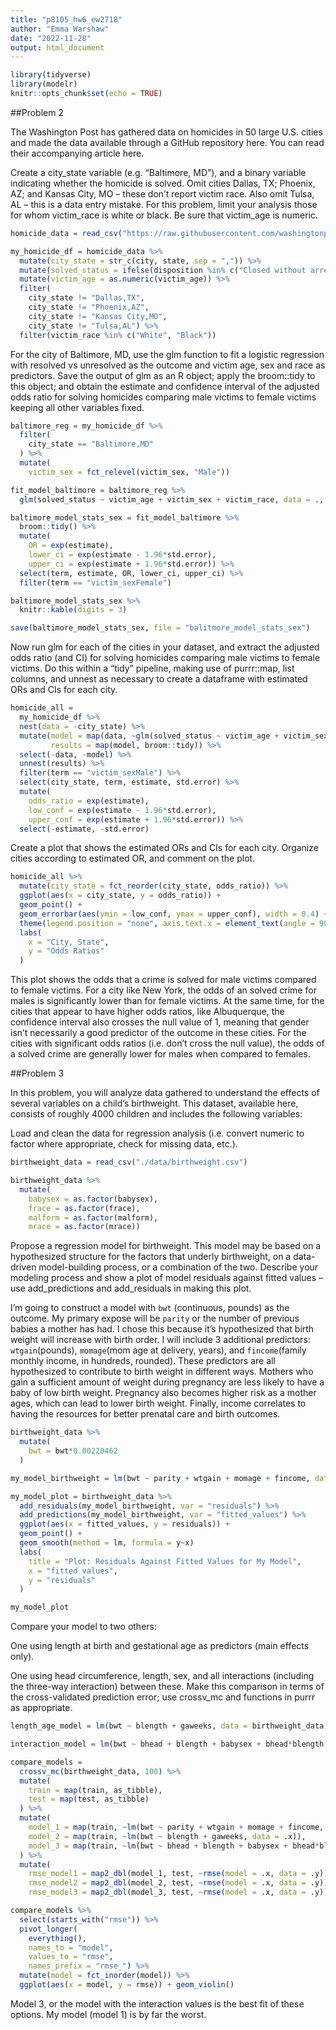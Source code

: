 ```yaml
---
title: "p8105_hw6_ew2718"
author: "Emma Warshaw"
date: "2022-11-28"
output: html_document
---
```


```r
library(tidyverse)
library(modelr)
knitr::opts_chunk$set(echo = TRUE)
```

##Problem 2

The Washington Post has gathered data on homicides in 50 large U.S. cities and made the data available through a GitHub repository here. You can read their accompanying article here.

Create a city_state variable (e.g. “Baltimore, MD”), and a binary variable indicating whether the homicide is solved. Omit cities Dallas, TX; Phoenix, AZ; and Kansas City, MO – these don’t report victim race. Also omit Tulsa, AL – this is a data entry mistake. For this problem, limit your analysis those for whom victim_race is white or black. Be sure that victim_age is numeric.

```r
homicide_data = read_csv("https://raw.githubusercontent.com/washingtonpost/data-homicides/master/homicide-data.csv")

my_homicide_df = homicide_data %>%
  mutate(city_state = str_c(city, state, sep = ",")) %>% 
  mutate(solved_status = ifelse(disposition %in% c("Closed without arrest", "Open/No arrest"), 0 , 1)) %>%
  mutate(victim_age = as.numeric(victim_age)) %>%
  filter(
    city_state != "Dallas,TX",
    city_state != "Phoenix,AZ",
    city_state != "Kansas City,MO",
    city_state != "Tulsa,AL") %>% 
  filter(victim_race %in% c("White", "Black"))
```

For the city of Baltimore, MD, use the glm function to fit a logistic regression with resolved vs unresolved as the outcome and victim age, sex and race as predictors. Save the output of glm as an R object; apply the broom::tidy to this object; and obtain the estimate and confidence interval of the adjusted odds ratio for solving homicides comparing male victims to female victims keeping all other variables fixed.

```r
baltimore_reg = my_homicide_df %>%
  filter(
    city_state == "Baltimore,MD"
  ) %>% 
  mutate(
    victim_sex = fct_relevel(victim_sex, "Male"))

fit_model_baltimore = baltimore_reg %>%
  glm(solved_status ~ victim_age + victim_sex + victim_race, data = ., family = binomial())

baltimore_model_stats_sex = fit_model_baltimore %>% 
  broom::tidy() %>%
  mutate(
    OR = exp(estimate),
    lower_ci = exp(estimate - 1.96*std.error), 
    upper_ci = exp(estimate + 1.96*std.error)) %>%
  select(term, estimate, OR, lower_ci, upper_ci) %>% 
  filter(term == "victim_sexFemale")

baltimore_model_stats_sex %>% 
  knitr::kable(digits = 3)

save(baltimore_model_stats_sex, file = "balitmore_model_stats_sex")
```

Now run glm for each of the cities in your dataset, and extract the adjusted odds ratio (and CI) for solving homicides comparing male victims to female victims. Do this within a “tidy” pipeline, making use of purrr::map, list columns, and unnest as necessary to create a dataframe with estimated ORs and CIs for each city.

```r
homicide_all = 
  my_homicide_df %>%
  nest(data = -city_state) %>% 
  mutate(model = map(data, ~glm(solved_status ~ victim_age + victim_sex + victim_race, data = .x, family = binomial())),
         results = map(model, broom::tidy)) %>% 
  select(-data, -model) %>% 
  unnest(results) %>% 
  filter(term == "victim_sexMale") %>% 
  select(city_state, term, estimate, std.error) %>% 
  mutate(
    odds_ratio = exp(estimate),
    low_conf = exp(estimate - 1.96*std.error),
    upper_conf = exp(estimate + 1.96*std.error)) %>% 
  select(-estimate, -std.error)
```

Create a plot that shows the estimated ORs and CIs for each city. Organize cities according to estimated OR, and comment on the plot.

```r
homicide_all %>% 
  mutate(city_state = fct_reorder(city_state, odds_ratio)) %>% 
  ggplot(aes(x = city_state, y = odds_ratio)) +
  geom_point() +
  geom_errorbar(aes(ymin = low_conf, ymax = upper_conf), width = 0.4) +
  theme(legend.position = "none", axis.text.x = element_text(angle = 90)) +
  labs(
    x = "City, State",
    y = "Odds Ratios"
  )
```

This plot shows the odds that a crime is solved for male victims compared to female victims.  For a city like New York, the odds of an solved crime for males is significantly lower than for female victims.  At the same time, for the cities that appear to have higher odds ratios, like Albuquerque, the confidence interval also crosses the null value of 1, meaning that gender isn't necessarily a good predictor of the outcome in these cities.  For the cities with significant odds ratios (i.e. don't cross the null value), the odds of a solved crime are generally lower for males when compared to females.      

##Problem 3

In this problem, you will analyze data gathered to understand the effects of several variables on a child’s birthweight. This dataset, available here, consists of roughly 4000 children and includes the following variables:

Load and clean the data for regression analysis (i.e. convert numeric to factor where appropriate, check for missing data, etc.).

```r
birthweight_data = read_csv("./data/birthweight.csv")

birthweight_data %>% 
  mutate(
    babysex = as.factor(babysex),
    frace = as.factor(frace),
    malform = as.factor(malform),
    mrace = as.factor(mrace))
```

Propose a regression model for birthweight. This model may be based on a hypothesized structure for the factors that underly birthweight, on a data-driven model-building process, or a combination of the two. Describe your modeling process and show a plot of model residuals against fitted values – use add_predictions and add_residuals in making this plot.

I'm going to construct a model with `bwt` (continuous, pounds) as the outcome.  My primary expose will be `parity` or the number of previous babies a mother has had.  I chose this because it's hypothesized that birth weight will increase with birth order.  I will include 3 additional predictors: `wtgain`(pounds), `momage`(mom age at delivery, years), and `fincome`(family monthly income, in hundreds, rounded).  These predictors are all hypothesized to contribute to birth weight in different ways.  Mothers who gain a sufficient amount of weight during pregnancy are less likely to have a baby of low birth weight.  Pregnancy also becomes higher risk as a mother ages, which can lead to lower birth weight.  Finally, income correlates to having the resources for better prenatal care and birth outcomes.          

```r
birthweight_data %>% 
  mutate(
    bwt = bwt*0.00220462
  )

my_model_birthweight = lm(bwt ~ parity + wtgain + momage + fincome, data = birthweight_data)

my_model_plot = birthweight_data %>% 
  add_residuals(my_model_birthweight, var = "residuals") %>% 
  add_predictions(my_model_birthweight, var = "fitted_values") %>% 
  ggplot(aes(x = fitted_values, y = residuals)) + 
  geom_point() + 
  geom_smooth(method = lm, formula = y~x)
  labs(
    title = "Plot: Residuals Against Fitted Values for My Model",
    x = "fitted values",
    y = "residuals"
  )

my_model_plot

```

Compare your model to two others:

One using length at birth and gestational age as predictors (main effects only). 

One using head circumference, length, sex, and all interactions (including the three-way interaction) between these.
Make this comparison in terms of the cross-validated prediction error; use crossv_mc and functions in purrr as appropriate.

```r
length_age_model = lm(bwt ~ blength + gaweeks, data = birthweight_data)

interaction_model = lm(bwt ~ bhead + blength + babysex + bhead*blength + bhead*babysex + blength*babysex + bhead*blength*babysex, data = birthweight_data)

compare_models = 
  crossv_mc(birthweight_data, 100) %>% 
  mutate(
    train = map(train, as_tibble), 
    test = map(test, as_tibble)
  ) %>% 
  mutate(
    model_1 = map(train, ~lm(bwt ~ parity + wtgain + momage + fincome, data = .x)), 
    model_2 = map(train, ~lm(bwt ~ blength + gaweeks, data = .x)),
    model_3 = map(train, ~lm(bwt ~ bhead + blength + babysex + bhead*blength + bhead*babysex + blength*babysex + bhead*blength*babysex, data =.x))
  ) %>% 
  mutate(
    rmse_model1 = map2_dbl(model_1, test, ~rmse(model = .x, data = .y)),
    rmse_model2 = map2_dbl(model_2, test, ~rmse(model = .x, data = .y)),
    rmse_model3 = map2_dbl(model_3, test, ~rmse(model = .x, data = .y)))

compare_models %>% 
  select(starts_with("rmse")) %>% 
  pivot_longer(
    everything(),
    names_to = "model",
    values_to = "rmse",
    names_prefix = "rmse_") %>% 
  mutate(model = fct_inorder(model)) %>% 
  ggplot(aes(x = model, y = rmse)) + geom_violin()
```

Model 3, or the model with the interaction values is the best fit of these options.  My model (model 1) is by far the worst.  


